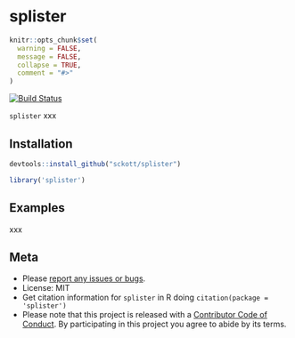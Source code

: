 splister
========

```r
knitr::opts_chunk$set(
  warning = FALSE,
  message = FALSE,
  collapse = TRUE,
  comment = "#>"
)
```

[![Build Status](https://api.travis-ci.org/sckott/splister.png?branch=master)](https://travis-ci.org/sckott/splister)

`splister` xxx

## Installation

```r
devtools::install_github("sckott/splister")
```

```r
library('splister')
```

## Examples

xxx

## Meta

* Please [report any issues or bugs](https://github.com/ropensci/splister/issues).
* License: MIT
* Get citation information for `splister` in R doing `citation(package = 'splister')`
* Please note that this project is released with a [Contributor Code of Conduct](CONDUCT.md). By participating in this project you agree to abide by its terms.
